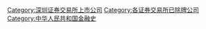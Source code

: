 [[Category:深圳证券交易所上市公司|Category:深圳证券交易所上市公司]]
[[Category:各证券交易所已除牌公司|Category:各证券交易所已除牌公司]]
[[Category:中华人民共和国金融史|Category:中华人民共和国金融史]]